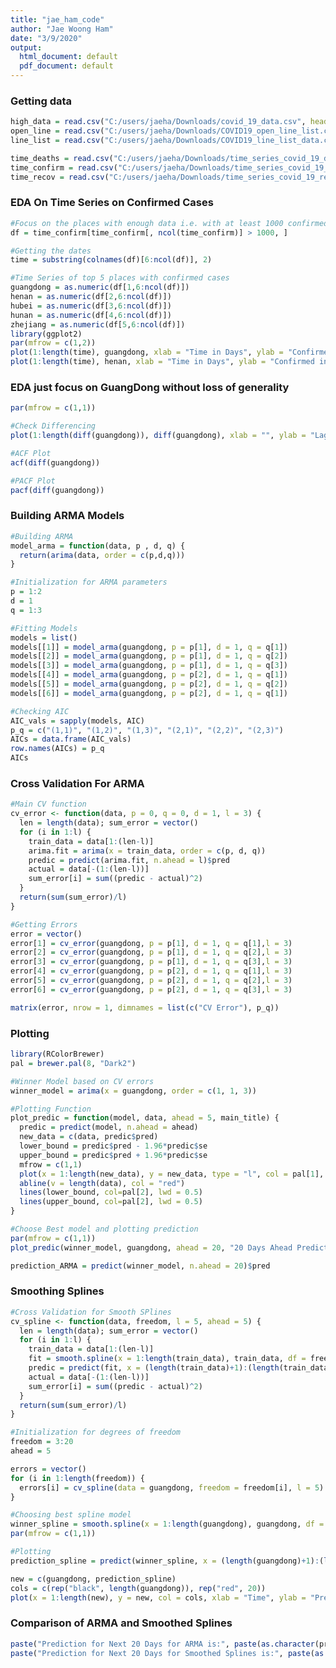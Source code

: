 ```yaml
---
title: "jae_ham_code"
author: "Jae Woong Ham"
date: "3/9/2020"
output:
  html_document: default
  pdf_document: default
---
```


### Getting data
```r
high_data = read.csv("C:/users/jaeha/Downloads/covid_19_data.csv", header = TRUE)
open_line = read.csv("C:/users/jaeha/Downloads/COVID19_open_line_list.csv", header = TRUE)
line_list = read.csv("C:/users/jaeha/Downloads/COVID19_line_list_data.csv", header = TRUE)

time_deaths = read.csv("C:/users/jaeha/Downloads/time_series_covid_19_deaths.csv", header = TRUE)
time_confirm = read.csv("C:/users/jaeha/Downloads/time_series_covid_19_confirmed.csv", header = TRUE)
time_recov = read.csv("C:/users/jaeha/Downloads/time_series_covid_19_recovered.csv", header = TRUE)
```

### EDA On Time Series on Confirmed Cases
```r
#Focus on the places with enough data i.e. with at least 1000 confirmed cases by the last data point
df = time_confirm[time_confirm[, ncol(time_confirm)] > 1000, ]

#Getting the dates
time = substring(colnames(df)[6:ncol(df)], 2)

#Time Series of top 5 places with confirmed cases
guangdong = as.numeric(df[1,6:ncol(df)])
henan = as.numeric(df[2,6:ncol(df)])
hubei = as.numeric(df[3,6:ncol(df)])
hunan = as.numeric(df[4,6:ncol(df)])
zhejiang = as.numeric(df[5,6:ncol(df)])
library(ggplot2)
par(mfrow = c(1,2))
plot(1:length(time), guangdong, xlab = "Time in Days", ylab = "Confirmed in GuangDong")
plot(1:length(time), henan, xlab = "Time in Days", ylab = "Confirmed in Henan")
```

### EDA just focus on GuangDong without loss of generality
```r
par(mfrow = c(1,1))

#Check Differencing
plot(1:length(diff(guangdong)), diff(guangdong), xlab = "", ylab = "Lag 1 Differencing")

#ACF Plot
acf(diff(guangdong))

#PACF Plot
pacf(diff(guangdong))
```

### Building ARMA Models
```r
#Building ARMA
model_arma = function(data, p , d, q) {
  return(arima(data, order = c(p,d,q)))
}

#Initialization for ARMA parameters
p = 1:2
d = 1
q = 1:3

#Fitting Models
models = list()
models[[1]] = model_arma(guangdong, p = p[1], d = 1, q = q[1])
models[[2]] = model_arma(guangdong, p = p[1], d = 1, q = q[2])
models[[3]] = model_arma(guangdong, p = p[1], d = 1, q = q[3])
models[[4]] = model_arma(guangdong, p = p[2], d = 1, q = q[1])
models[[5]] = model_arma(guangdong, p = p[2], d = 1, q = q[2])
models[[6]] = model_arma(guangdong, p = p[2], d = 1, q = q[1])

#Checking AIC
AIC_vals = sapply(models, AIC)
p_q = c("(1,1)", "(1,2)", "(1,3)", "(2,1)", "(2,2)", "(2,3)")
AICs = data.frame(AIC_vals)
row.names(AICs) = p_q
AICs
```

### Cross Validation For ARMA
```r
#Main CV function
cv_error <- function(data, p = 0, q = 0, d = 1, l = 3) {
  len = length(data); sum_error = vector()
  for (i in 1:l) {
    train_data = data[1:(len-l)]
    arima.fit = arima(x = train_data, order = c(p, d, q))
    predic = predict(arima.fit, n.ahead = l)$pred
    actual = data[-(1:(len-l))]
    sum_error[i] = sum((predic - actual)^2)
  }
  return(sum(sum_error)/l)
}

#Getting Errors
error = vector()
error[1] = cv_error(guangdong, p = p[1], d = 1, q = q[1],l = 3)
error[2] = cv_error(guangdong, p = p[1], d = 1, q = q[2],l = 3)
error[3] = cv_error(guangdong, p = p[1], d = 1, q = q[3],l = 3)
error[4] = cv_error(guangdong, p = p[2], d = 1, q = q[1],l = 3)
error[5] = cv_error(guangdong, p = p[2], d = 1, q = q[2],l = 3)
error[6] = cv_error(guangdong, p = p[2], d = 1, q = q[3],l = 3)

matrix(error, nrow = 1, dimnames = list(c("CV Error"), p_q))
```

### Plotting
```r
library(RColorBrewer)
pal = brewer.pal(8, "Dark2")

#Winner Model based on CV errors
winner_model = arima(x = guangdong, order = c(1, 1, 3))

#Plotting Function
plot_predic = function(model, data, ahead = 5, main_title) {
  predic = predict(model, n.ahead = ahead)
  new_data = c(data, predic$pred)
  lower_bound = predic$pred - 1.96*predic$se
  upper_bound = predic$pred + 1.96*predic$se
  mfrow = c(1,1)
  plot(x = 1:length(new_data), y = new_data, type = "l", col = pal[1], lwd = 2, ylab = "Confirmed Cases", xlab = "Time In Days", main = main_title, ylim = c(0, max(upper_bound)))
  abline(v = length(data), col = "red")
  lines(lower_bound, col=pal[2], lwd = 0.5)
  lines(upper_bound, col=pal[2], lwd = 0.5)
}

#Choose Best model and plotting prediction
par(mfrow = c(1,1))
plot_predic(winner_model, guangdong, ahead = 20, "20 Days Ahead Prediction for Guangdong")

prediction_ARMA = predict(winner_model, n.ahead = 20)$pred
```

### Smoothing Splines
```r
#Cross Validation for Smooth SPlines
cv_spline <- function(data, freedom, l = 5, ahead = 5) {
  len = length(data); sum_error = vector()
  for (i in 1:l) {
    train_data = data[1:(len-l)]
    fit = smooth.spline(x = 1:length(train_data), train_data, df = freedom)
    predic = predict(fit, x = (length(train_data)+1):(length(train_data) + ahead))$y
    actual = data[-(1:(len-l))]
    sum_error[i] = sum((predic - actual)^2)
  }
  return(sum(sum_error)/l)
}

#Initialization for degrees of freedom
freedom = 3:20
ahead = 5

errors = vector()
for (i in 1:length(freedom)) {
  errors[i] = cv_spline(data = guangdong, freedom = freedom[i], l = 5)
}

#Choosing best spline model
winner_spline = smooth.spline(x = 1:length(guangdong), guangdong, df = 21)
par(mfrow = c(1,1))

#Plotting
prediction_spline = predict(winner_spline, x = (length(guangdong)+1):(length(guangdong) + 20))$y

new = c(guangdong, prediction_spline)
cols = c(rep("black", length(guangdong)), rep("red", 20))
plot(x = 1:length(new), y = new, col = cols, xlab = "Time", ylab = "Prediction of 20 New Data Points", main = "Smoothing Splines")
```

### Comparison of ARMA and Smoothed Splines
```r
paste("Prediction for Next 20 Days for ARMA is:", paste(as.character(prediction_ARMA)))
paste("Prediction for Next 20 Days for Smoothed Splines is:", paste(as.character(prediction_spline)))
```

